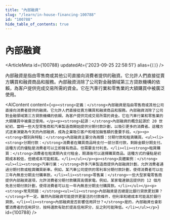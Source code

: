 ```yaml
---
title: "內部融資"
slug: "/learn/in-house-financing-100788"
id: "100788"
hide_table_of_contents: true
---
```



# 內部融資

<ArticleMeta id={100788} updatedAt={'2023-09-25 22:58:51'} alias={`[]`} />
<div className='border-solid border-b border-t-0 my-4 border-[var(--ifm-color-gray-300)]' />

內部融資是指由零售商或其他公司直接向消費者提供的融資。它允許人們直接從賣方購買和融資商品和服務。內部融資消除了公司對金融領域第三方貸款機構的依賴，為客户提供完成交易所需的資金。它在汽車行業和零售業的大額購買中被廣泛使用。

<AIContent content={`<p><strong>定義：</strong>內部融資是指由零售商或其他公司直接向消費者提供的融資。它允許人們直接從賣方購買和融資商品和服務。內部融資消除了公司對金融領域第三方貸款機構的依賴，為客户提供完成交易所需的資金。它在汽車行業和零售業的大額購買中被廣泛使用。</p><p><strong>起源：</strong>內部融資的概念起源於 20 世紀初，當時一些大型零售商和汽車製造商開始提供分期付款計劃，以吸引更多的消費者。這種方式逐漸演變為今天的內部融資，成為企業吸引客户和增加銷售額的重要手段。</p><p><strong>類別與特點：</strong>內部融資主要分為兩類：分期付款和租賃購買。<ul><li><strong>分期付款：</strong>消費者在購買商品時支付一部分首付款，剩餘金額分期支付。這種方式的優點是消費者可以立即擁有商品，但需要支付利息。</li><li><strong>租賃購買：</strong>消費者在租賃期內支付租金，期滿後可以選擇購買商品。這種方式的優點是初期成本較低，但總成本可能較高。</li></ul></p><p><strong>具體案例：</strong><ul><li><strong>汽車行業：</strong>許多汽車製造商提供內部融資計劃，允許消費者通過分期付款或租賃購買新車。例如，某汽車公司提供的零利率分期付款計劃，使得消費者可以在三年內無息分期支付購車款。</li><li><strong>零售業：</strong>一些大型家電零售商提供內部融資選項，允許消費者分期付款購買高價家電。例如，某家電連鎖店提供的 12 個月免息分期付款計劃，使得消費者可以在一年內無息分期支付購買款。</li></ul></p><p><strong>常見問題：</strong><ul><li><strong>內部融資是否總是比銀行貸款更划算？</strong>不一定。雖然內部融資可能提供更靈活的付款條件，但利率和總成本可能高於銀行貸款。</li><li><strong>內部融資是否影響信用評分？</strong>是的，內部融資也會影響消費者的信用評分，按時還款有助於提高信用評分，反之則可能降低。</li></ul></p>`} id={100788} />
